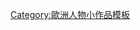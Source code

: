 {{asbox
| icon      = {{Bio icon|Serbia|30}}
| pix       = 30
| subject   = [[塞爾維亞人|塞爾維亞人物]] 
| qualifier = 
| category  = 塞爾維亞人物小作品
| tempsort  =  
| name      = Template:Serbia-bio-stub
}}<noinclude>
{{DEFAULTSORT:Serbian}}
[[Category:歐洲人物小作品模板]]
</noinclude>
